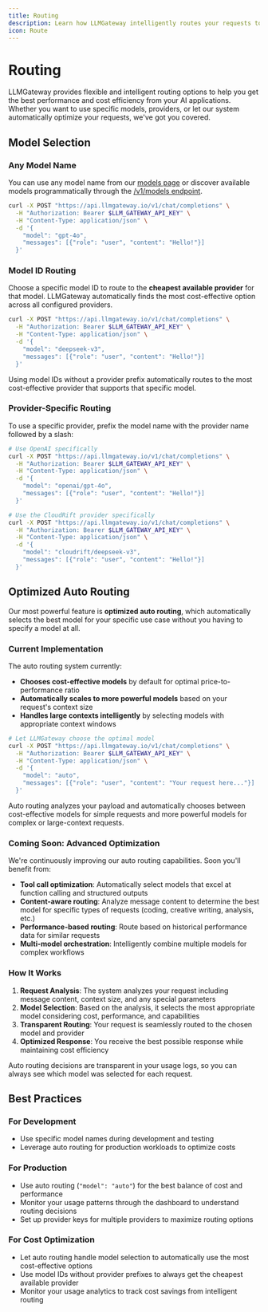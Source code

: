 ```yaml
---
title: Routing
description: Learn how LLMGateway intelligently routes your requests to the best available models and providers.
icon: Route
---
```



# Routing

LLMGateway provides flexible and intelligent routing options to help you get the best performance and cost efficiency from your AI applications. Whether you want to use specific models, providers, or let our system automatically optimize your requests, we've got you covered.

## Model Selection

### Any Model Name

You can use any model name from our [models page](https://llmgateway.io/models) or discover available models programmatically through the [/v1/models endpoint](/v1_models).

```bash
curl -X POST "https://api.llmgateway.io/v1/chat/completions" \
  -H "Authorization: Bearer $LLM_GATEWAY_API_KEY" \
  -H "Content-Type: application/json" \
  -d '{
    "model": "gpt-4o",
    "messages": [{"role": "user", "content": "Hello!"}]
  }'
```

### Model ID Routing

Choose a specific model ID to route to the **cheapest available provider** for that model. LLMGateway automatically finds the most cost-effective option across all configured providers.

```bash
curl -X POST "https://api.llmgateway.io/v1/chat/completions" \
  -H "Authorization: Bearer $LLM_GATEWAY_API_KEY" \
  -H "Content-Type: application/json" \
  -d '{
    "model": "deepseek-v3",
    "messages": [{"role": "user", "content": "Hello!"}]
  }'
```

<Callout type="info">
	Using model IDs without a provider prefix automatically routes to the most
	cost-effective provider that supports that specific model.
</Callout>

### Provider-Specific Routing

To use a specific provider, prefix the model name with the provider name followed by a slash:

```bash
# Use OpenAI specifically
curl -X POST "https://api.llmgateway.io/v1/chat/completions" \
  -H "Authorization: Bearer $LLM_GATEWAY_API_KEY" \
  -H "Content-Type: application/json" \
  -d '{
    "model": "openai/gpt-4o",
    "messages": [{"role": "user", "content": "Hello!"}]
  }'

# Use the CloudRift provider specifically
curl -X POST "https://api.llmgateway.io/v1/chat/completions" \
  -H "Authorization: Bearer $LLM_GATEWAY_API_KEY" \
  -H "Content-Type: application/json" \
  -d '{
    "model": "cloudrift/deepseek-v3",
    "messages": [{"role": "user", "content": "Hello!"}]
  }'
```

## Optimized Auto Routing

Our most powerful feature is **optimized auto routing**, which automatically selects the best model for your specific use case without you having to specify a model at all.

### Current Implementation

The auto routing system currently:

- **Chooses cost-effective models** by default for optimal price-to-performance ratio
- **Automatically scales to more powerful models** based on your request's context size
- **Handles large contexts intelligently** by selecting models with appropriate context windows

```bash
# Let LLMGateway choose the optimal model
curl -X POST "https://api.llmgateway.io/v1/chat/completions" \
  -H "Authorization: Bearer $LLM_GATEWAY_API_KEY" \
  -H "Content-Type: application/json" \
  -d '{
    "model": "auto",
    "messages": [{"role": "user", "content": "Your request here..."}]
  }'
```

<Callout type="success">
	Auto routing analyzes your payload and automatically chooses between
	cost-effective models for simple requests and more powerful models for complex
	or large-context requests.
</Callout>

### Coming Soon: Advanced Optimization

We're continuously improving our auto routing capabilities. Soon you'll benefit from:

- **Tool call optimization**: Automatically select models that excel at function calling and structured outputs
- **Content-aware routing**: Analyze message content to determine the best model for specific types of requests (coding, creative writing, analysis, etc.)
- **Performance-based routing**: Route based on historical performance data for similar requests
- **Multi-model orchestration**: Intelligently combine multiple models for complex workflows

### How It Works

1. **Request Analysis**: The system analyzes your request including message content, context size, and any special parameters
2. **Model Selection**: Based on the analysis, it selects the most appropriate model considering cost, performance, and capabilities
3. **Transparent Routing**: Your request is seamlessly routed to the chosen model and provider
4. **Optimized Response**: You receive the best possible response while maintaining cost efficiency

<Callout type="info">
	Auto routing decisions are transparent in your usage logs, so you can always
	see which model was selected for each request.
</Callout>

## Best Practices

### For Development

- Use specific model names during development and testing
- Leverage auto routing for production workloads to optimize costs

### For Production

- Use auto routing (`"model": "auto"`) for the best balance of cost and performance
- Monitor your usage patterns through the dashboard to understand routing decisions
- Set up provider keys for multiple providers to maximize routing options

### For Cost Optimization

- Let auto routing handle model selection to automatically use the most cost-effective options
- Use model IDs without provider prefixes to always get the cheapest available provider
- Monitor your usage analytics to track cost savings from intelligent routing
